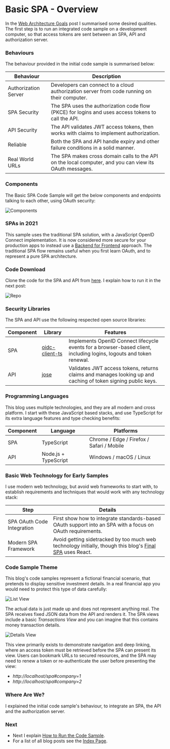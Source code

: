 # Basic SPA - Overview

In the <a href='web-architecture-goals.mdx'>Web Architecture Goals</a> post I summarised some desired qualities. The first step is to run an integrated code sample on a development computer, so that access tokens are sent between an SPA, API and authorization server.

### Behaviours

The behaviour provided in the initial code sample is summarised below:

| Behaviour | Description |
| --------- | ----------- |
| Authorization Server | Developers can connect to a cloud authorization server from code running on their computer. |
| SPA Security | The SPA uses the authorization code flow (PKCE) for logins and uses access tokens to call the API. |
| API Security | The API validates JWT access tokens, then works with claims to implement authorization. |
| Reliable | Both the SPA and API handle expiry and other failure conditions in a solid manner. |
| Real World URLs | The SPA makes cross domain calls to the API on the local computer, and you can view its OAuth messages. |

### Components

The Basic SPA Code Sample will get the below components and endpoints talking to each other, using OAuth security:

![Components](../images/20/components.jpg)

### SPAs in 2021

This sample uses the traditional SPA solution, with a JavaScript OpenID Connect implementation. It is now considered more secure for your production apps to instead use a <a href='spa-back-end-for-front-end.mdx'>Backend for Frontend</a> approach. The traditional SPA flow remains useful when you first learn OAuth, and to represent a pure SPA architecture.

### Code Download

Clone the code for the SPA and API from [here](https://github.com/gary-archer/oauth.websample1). I explain how to run it in the next post:

![Repo](../images/20/repo.jpg)

### Security Libraries

The SPA and API use the following respected open source libraries:

| Component | Library | Features |
| --------- | ------- | -------- |
| SPA | [oidc-client-ts](https://github.com/authts/oidc-client-ts) | Implements OpenID Connect lifecycle events for a browser-based client, including logins, logouts and token renewal. |
| API | [jose](https://github.com/panva/jose) | Validates JWT access tokens, returns claims and manages looking up and caching of token signing public keys. |

### Programming Languages

This blog uses multiple technologies, and they are all modern and cross platform. I start with these JavaScript based stacks, and use TypeScript for its extra language features and type checking benefits:

| Component | Language | Platforms |
| --------- | -------- | --------- |
| SPA | TypeScript | Chrome / Edge / Firefox / Safari / Mobile |
| API | Node.js + TypeScript | Windows / macOS / Linux |

### Basic Web Technology for Early Samples

I use modern web technology, but avoid web frameworks to start with, to establish requirements and techniques that would work with any technology stack:

| Step | Details |
| ---- | ------- |
| SPA OAuth Code Integration | First show how to integrate standards-based OAuth support into an SPA with a focus on OAuth requirements. |
| Modern SPA Framework | Avoid getting sidetracked by too much web technology initially, though this blog's <a href='final-spa-overview.mdx'>Final SPA</a> uses React. |

### Code Sample Theme

This blog's code samples represent a fictional financial scenario, that pretends to display sensitive investment details. In a real financial app you would need to protect this type of data carefully:

![List View](../images/20/list-view.jpg)

The actual data is just made up and does not represent anything real. The SPA receives fixed JSON data from the API and renders it. The SPA views include a basic *Transactions View* and you can imagine that this contains money transaction details.

![Details View](../images/20/details-view.jpg)

This view primarily exists to demonstrate navigation and deep linking, where an access token must be retrieved before the SPA can present its view. Users can bookmark URLs to secured resources, and the SPA may need to renew a token or re-authenticate the user before presenting the view:

- *http://localhost/spa#company=1*
- *http://localhost/spa#company=2*

### Where Are We?

I explained the initial code sample's behaviour, to integrate an SPA, the API and the authorization server.

### Next

- Next I explain <a href='basicspa-execution.mdx'>How to Run the Code Sample</a>.
- For a list of all blog posts see the <a href='index.mdx'>Index Page</a>.
